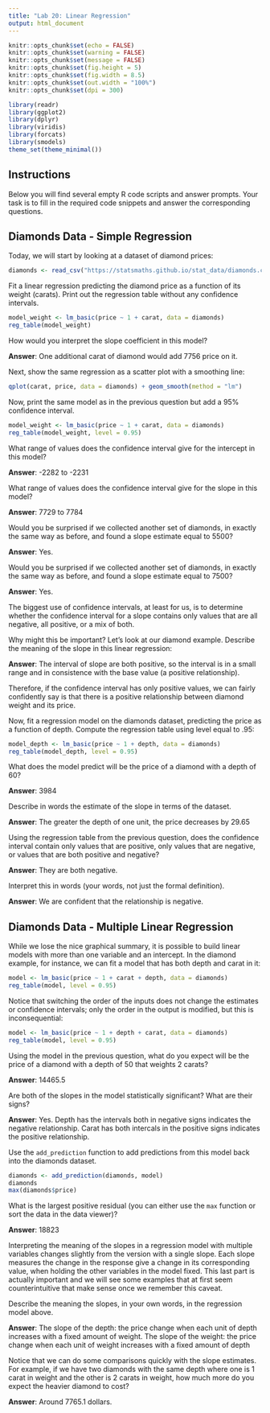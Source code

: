 ```yaml
---
title: "Lab 20: Linear Regression"
output: html_document
---
```


```r
knitr::opts_chunk$set(echo = FALSE)
knitr::opts_chunk$set(warning = FALSE)
knitr::opts_chunk$set(message = FALSE)
knitr::opts_chunk$set(fig.height = 5)
knitr::opts_chunk$set(fig.width = 8.5)
knitr::opts_chunk$set(out.width = "100%")
knitr::opts_chunk$set(dpi = 300)

library(readr)
library(ggplot2)
library(dplyr)
library(viridis)
library(forcats)
library(smodels)
theme_set(theme_minimal())
```

## Instructions

Below you will find several empty R code scripts and answer prompts. Your task
is to fill in the required code snippets and answer the corresponding
questions.

## Diamonds Data - Simple Regression

Today, we will start by looking at a dataset of diamond prices:

```r
diamonds <- read_csv("https://statsmaths.github.io/stat_data/diamonds.csv")
```

Fit a linear regression predicting the diamond price as a function of
its weight (carats). Print out the regression table without any confidence
intervals.

```r
model_weight <- lm_basic(price ~ 1 + carat, data = diamonds)
reg_table(model_weight)
```

How would you interpret the slope coefficient in this model?

**Answer**: 
One additional carat of diamond would add 7756 price on it.

Next, show the same regression as a scatter plot with a smoothing line:

```r
qplot(carat, price, data = diamonds) + geom_smooth(method = "lm")
```

Now, print the same model as in the previous question but add a 95%
confidence interval.

```r
model_weight <- lm_basic(price ~ 1 + carat, data = diamonds)
reg_table(model_weight, level = 0.95)
```

What range of values does the confidence interval give for the intercept
in this model?

**Answer**:
-2282 to -2231

What range of values does the confidence interval give for the slope
in this model?

**Answer**:
7729 to 7784

Would you be surprised if we collected another set of diamonds, in exactly the
same way as before, and found a slope estimate equal to 5500?

**Answer**:
Yes.

Would you be surprised if we collected another set of diamonds, in exactly the
same way as before, and found a slope estimate equal to 7500?

**Answer**:
Yes.

The biggest use of confidence intervals, at least for us, is to
determine whether the confidence interval for a slope contains only values
that are all negative, all positive, or a mix of both.

Why might this be important? Let's look at our diamond example. Describe the
meaning of the slope in this linear regression:

**Answer**:
The interval of slope are both positive, so the interval is in a small range and in consistence with the base value (a positive relationship).

Therefore, if the confidence interval has only positive values, we can
fairly confidently say is that there is a positive relationship between
diamond weight and its price.

Now, fit a regression model on the diamonds dataset, predicting the price as
a function of depth. Compute the regression table using level equal to .95:

```r
model_depth <- lm_basic(price ~ 1 + depth, data = diamonds)
reg_table(model_depth, level = 0.95)
```

What does the model predict will be the price of a diamond with a depth of
60?

**Answer**:
3984

Describe in words the estimate of the slope in terms of the dataset.

**Answer**:
The greater the depth of one unit, the price decreases by 29.65

Using the regression table from the previous question, does the
confidence interval contain only values that are positive, only values that
are negative, or values that are both positive and negative?

**Answer**:
They are both negative.

Interpret this in words (your words, not just the formal definition).

**Answer**:
We are confident that the relationship is negative.

## Diamonds Data - Multiple Linear Regression

While we lose the nice graphical summary, it is possible to build linear
models with more than one variable and an intercept. In the diamond example,
for instance, we can fit a model that has both depth and carat in it:

```r
model <- lm_basic(price ~ 1 + carat + depth, data = diamonds)
reg_table(model, level = 0.95)
```

Notice that switching the order of the inputs does not change the estimates
or confidence intervals; only the order in the output is modified, but this
is inconsequential:

```r
model <- lm_basic(price ~ 1 + depth + carat, data = diamonds)
reg_table(model, level = 0.95)
```

Using the model in the previous question, what do you expect will be the
price of a diamond with a depth of 50 that weights 2 carats?

**Answer**:
14465.5

Are both of the slopes in the model statistically significant? What are
their signs?

**Answer**:
Yes. Depth has the intervals both in negative signs indicates the negative relationship. Carat has both intercals in the positive signs indicates the positive relationship.

Use the `add_prediction` function to add predictions from this model
back into the diamonds dataset.

```r
diamonds <- add_prediction(diamonds, model)
diamonds
max(diamonds$price)
```

What is the largest positive residual (you can either use the `max` function
or sort the data in the data viewer)?

**Answer**:
18823

Interpreting the meaning of the slopes in a regression model with
multiple variables changes slightly from the version with a single slope.
Each slope measures the change in the response give a change in its
corresponding value, when holding the other variables in the model fixed.
This last part is actually important and we will see some examples that at
first seem counterintuitive that make sense once we remember this caveat.

Describe the meaning the slopes, in your own words, in the regression model
above.

**Answer**:
The slope of the depth: the price change when each unit of depth increases with a fixed amount of weight.
The slope of the weight: the price change when each unit of weight increases with a fixed amount of depth

Notice that we can do some comparisons quickly with the slope estimates.
For example, if we have two diamonds with the same depth where one is 1
carat in weight and the other is 2 carats in weight, how much more do you
expect the heavier diamond to cost?

**Answer**:
Around 7765.1 dollars.
